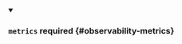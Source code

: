 


<details className="config-field" data-expandable="true" open>
<summary>

### `metrics` <span className="config-field-required" data-required="false">required</span> <span className="config-field-type"></span> <span className="config-field-default"></span> <span className="config-field-enum"></span> {#observability-metrics}



</summary>

<PartialMetricsreference />


</details>
